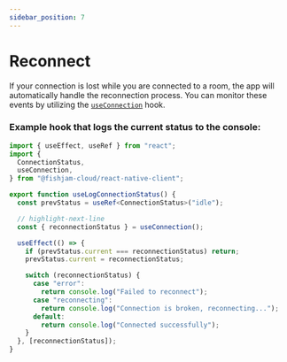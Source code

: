 ```yaml
---
sidebar_position: 7
---
```


# Reconnect

If your connection is lost while you are connected to a room, the app will automatically handle the reconnection process.
You can monitor these events by utilizing the [`useConnection`](/api/mobile/functions/useConnection) hook.

### Example hook that logs the current status to the console:

```ts
import { useEffect, useRef } from "react";
import {
  ConnectionStatus,
  useConnection,
} from "@fishjam-cloud/react-native-client";

export function useLogConnectionStatus() {
  const prevStatus = useRef<ConnectionStatus>("idle");

  // highlight-next-line
  const { reconnectionStatus } = useConnection();

  useEffect(() => {
    if (prevStatus.current === reconnectionStatus) return;
    prevStatus.current = reconnectionStatus;

    switch (reconnectionStatus) {
      case "error":
        return console.log("Failed to reconnect");
      case "reconnecting":
        return console.log("Connection is broken, reconnecting...");
      default:
        return console.log("Connected successfully");
    }
  }, [reconnectionStatus]);
}
```
